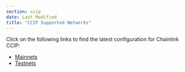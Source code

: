 ```yaml
---
section: ccip
date: Last Modified
title: "CCIP Supported Networks"
---
```


Click on the following links to find the latest configuration for Chainlink CCIP:

- [Mainnets](/ccip/supported-networks/mainnet)
- [Testnets](/ccip/supported-networks/testnet)
